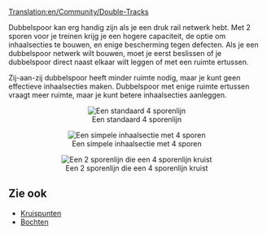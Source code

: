 [[Translation:en/Community/Double-Tracks]]

Dubbelspoor kan erg handig zijn als je een druk rail netwerk hebt. Met 2 sporen voor je treinen krijg je een hogere capaciteit, de optie om inhaalsecties te bouwen, en enige bescherming tegen defecten.
Als je een dubbelspoor netwerk wilt bouwen, moet je eerst beslissen of je dubbelspoor direct naast elkaar wilt leggen of met een ruimte ertussen.

Zij-aan-zij dubbelspoor heeft minder ruimte nodig, maar je kunt geen effectieve inhaalsecties maken.
Dubbelspoor met enige ruimte ertussen vraagt meer ruimte, maar je kunt betere inhaalsecties aanleggen.

<center>[[File:en/Normal 4 track.png|center|none|frame|Een standaard 4 sporenlijn]]</center>
<center>[[File:en/Simple overtaking.png|center|none|frame|Een simpele inhaalsectie met 4 sporen]]</center>
<center>[[File:en/2 track - 4 track.png|center|none|frame|Een 2 sporenlijn die een 4 sporenlijn kruist]]</center>

== Zie ook ==
*[[nl/Community/Junctionary/Main Page|Kruispunten]]
*[[nl/Community/Bochten|Bochten]]